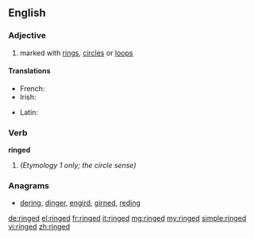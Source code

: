 ==English==

===Adjective===
{{en-adj|-}}

# marked with [[ring]]s, [[circle]]s or [[loop]]s

====Translations====
{{trans-top|marked with rings, circles, or loops}}
* French: {{t+|fr|annelé}}
* Irish: {{t-|ga|fáinneach}}
{{trans-mid}}
* Latin: {{t-|la|ānulātus}}
{{trans-bottom}}

===Verb===
'''ringed'''

# {{en-past of|ring}}   ''(Etymology 1 only; the circle sense)''

===Anagrams===
* [[dering#English|dering]], [[dinger#English|dinger]], [[engird#English|engird]], [[girned#English|girned]], [[reding#English|reding]]

[[de:ringed]]
[[el:ringed]]
[[fr:ringed]]
[[it:ringed]]
[[mg:ringed]]
[[my:ringed]]
[[simple:ringed]]
[[vi:ringed]]
[[zh:ringed]]